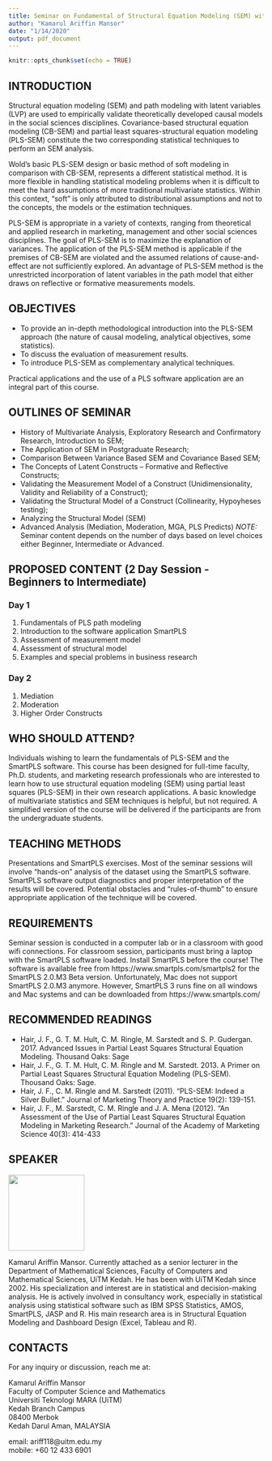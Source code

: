 ---
title: Seminar on Fundamental of Structural Equation Modeling (SEM) with SmartPLS3
author: "Kamarul Ariffin Mansor"
date: "1/14/2020"
output: pdf_document
---

```{r setup, include=FALSE}
knitr::opts_chunk$set(echo = TRUE)
```

## **INTRODUCTION**

Structural equation modeling (SEM) and path modeling with latent variables (LVP) are used to empirically validate theoretically developed causal models in the social sciences disciplines. Covariance-based structural equation modeling (CB-SEM) and partial least squares-structural equation modeling (PLS-SEM) constitute the two corresponding statistical techniques to perform an SEM analysis.  

Wold’s basic PLS-SEM design or basic method of soft modeling in comparison with CB-SEM, represents a different statistical method. It is more flexible in handling statistical modeling problems when it is difficult to meet the hard assumptions of more traditional multivariate statistics. Within this context, "soft" is only attributed to distributional assumptions and not to the concepts, the models or the estimation techniques.  

PLS-SEM is appropriate in a variety of contexts, ranging from theoretical and applied research in marketing, management and other social sciences disciplines. The goal of PLS-SEM is to maximize the explanation of variances. The application of the PLS-SEM method is applicable if the premises of CB-SEM are violated and the assumed relations of cause-and-effect are not sufficiently explored. An advantage of PLS-SEM method is the unrestricted incorporation of latent variables in the path model that either draws on reflective or formative measurements models.  

## **OBJECTIVES**  

- To provide an in-depth methodological introduction into the PLS-SEM approach (the nature of causal modeling, analytical objectives, some statistics).  
- To discuss the evaluation of measurement results.  
- To introduce PLS-SEM as complementary analytical techniques.  

Practical applications and the use of a PLS software application are an integral part of this course.  

## **OUTLINES OF SEMINAR**  

- History of Multivariate Analysis, Exploratory Research and Confirmatory Research, Introduction to SEM;  
- The Application of SEM in Postgraduate Research;  
- Comparison Between Variance Based SEM and Covariance Based SEM;  
- The Concepts of Latent Constructs – Formative and Reflective Constructs;  
- Validating the Measurement Model of a Construct (Unidimensionality, Validity and Reliability of a Construct);  
- Validating the Structural Model of a Construct (Collinearity, Hypoyheses testing);  
- Analyzing the Structural Model (SEM)  
- Advanced Analysis (Mediation, Moderation, MGA, PLS Predicts)
*NOTE:* Seminar content depends on the number of days based on level choices either Beginner, Intermediate or Advanced.

## **PROPOSED CONTENT (2 Day Session - Beginners to Intermediate)**  

### Day 1  
1. Fundamentals of PLS path modeling  
2. Introduction to the software application SmartPLS  
3. Assessment of measurement model  
4. Assessment of structural model  
5. Examples and special problems in business research  

### Day 2  
1. Mediation  
2. Moderation  
3. Higher Order Constructs

## **WHO SHOULD ATTEND?**  
Individuals wishing to learn the fundamentals of PLS-SEM and the SmartPLS software. This course has been designed for full-time faculty, Ph.D. students, and marketing research professionals who are interested to learn how to use structural equation modeling (SEM) using partial least squares (PLS-SEM) in their own research applications. A basic knowledge of multivariate statistics and SEM techniques is helpful, but not required. A simplified version of the course will be delivered if the participants are from the undergraduate students.  

## **TEACHING METHODS**  
Presentations and SmartPLS exercises. Most of the seminar sessions will involve “hands-on” analysis of the dataset using the SmartPLS software. SmartPLS software output diagnostics and proper interpretation of the results will be covered. Potential obstacles and “rules-of-thumb” to ensure appropriate application of the technique will be covered.  

## **REQUIREMENTS**  
Seminar session is conducted in a computer lab or in a classroom with good wifi connections. For classroom session, participants must bring a laptop with the SmartPLS software loaded. Install SmartPLS before the course! The software is available free from https://www.smartpls.com/smartpls2 for the SmartPLS 2.0.M3 Beta version. Unfortunately, Mac does not support SmartPLS 2.0.M3 anymore. However, SmartPLS 3 runs fine on all windows and Mac systems and can be downloaded from https://www.smartpls.com/    

## **RECOMMENDED READINGS**  
- Hair, J. F., G. T. M. Hult, C. M. Ringle, M. Sarstedt and S. P. Gudergan. 2017. Advanced Issues in Partial Least Squares Structural Equation Modeling. Thousand Oaks: Sage  
- Hair, J. F., G. T. M. Hult, C. M. Ringle and M. Sarstedt. 2013. A Primer on Partial Least Squares Structural Equation Modeling (PLS-SEM). Thousand Oaks: Sage.  
- Hair, J. F., C. M. Ringle and M. Sarstedt (2011). "PLS-SEM: Indeed a Silver Bullet." Journal of Marketing Theory and Practice 19(2): 139-151.  
- Hair, J. F., M. Sarstedt, C. M. Ringle and J. A. Mena (2012). "An Assessment of the Use of Partial Least Squares Structural Equation Modeling in Marketing Research." Journal of the Academy of Marketing Science 40(3): 414-433  

## **SPEAKER**   

![](profile3.png){width="150"}  

Kamarul Ariffin Mansor. Currently attached as a senior lecturer in the Department of Mathematical Sciences, Faculty of Computers and Mathematical Sciences, UiTM Kedah. He has been with UiTM Kedah since 2002. His specialization and interest are in statistical and decision-making analysis. He is actively involved in consultancy work, especially in statistical analysis using statistical software such as IBM SPSS Statistics, AMOS, SmartPLS, JASP and R. His main research area is in Structural Equation Modeling and Dashboard Design (Excel, Tableau and R).  

## **CONTACTS**  
For any inquiry or discussion, reach me at:  

Kamarul Ariffin Mansor  
Faculty of Computer Science and Mathematics  
Universiti Teknologi MARA (UiTM)  
Kedah Branch Campus  
08400 Merbok  
Kedah Darul Aman, MALAYSIA  

email: ariff118@uitm.edu.my  
mobile: +60 12 433 6901  






